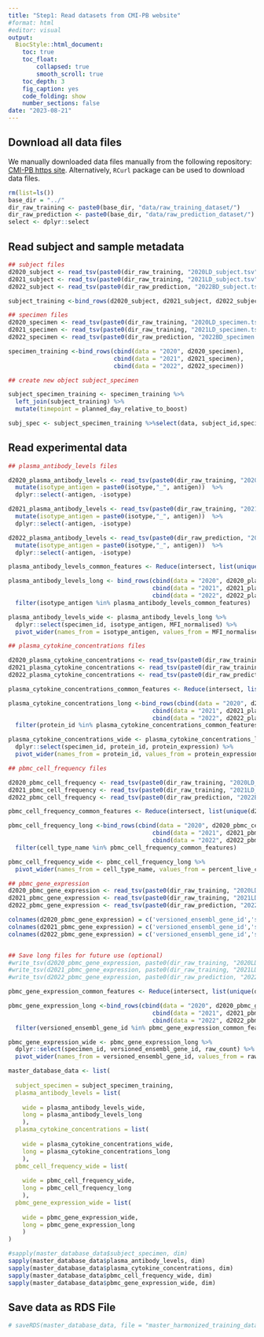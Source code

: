 ```yaml
---
title: "Step1: Read datasets from CMI-PB website"
#format: html
#editor: visual
output:
  BiocStyle::html_document:
    toc: true
    toc_float:
        collapsed: true
        smooth_scroll: true
    toc_depth: 3
    fig_caption: yes
    code_folding: show
    number_sections: false
date: "2023-08-21"
---
```


## Download all data files

We manually downloaded data files manually from the following repository: [CMI-PB https site](https://www.cmi-pb.org/downloads/cmipb_challenge_datasets/current/2nd_challenge/raw_datasets/). Alternatively, `RCurl` package can be used to download data files.

```r
rm(list=ls())
base_dir = "../"
dir_raw_training <- paste0(base_dir, "data/raw_training_dataset/")
dir_raw_prediction <- paste0(base_dir, "data/raw_prediction_dataset/")
select <- dplyr::select
```

## Read subject and sample metadata

```r
## subject files
d2020_subject <- read_tsv(paste0(dir_raw_training, "2020LD_subject.tsv"))
d2021_subject <- read_tsv(paste0(dir_raw_training, "2021LD_subject.tsv"))
d2022_subject <- read_tsv(paste0(dir_raw_prediction, "2022BD_subject.tsv"))

subject_training <-bind_rows(d2020_subject, d2021_subject, d2022_subject)

## specimen files
d2020_specimen <- read_tsv(paste0(dir_raw_training, "2020LD_specimen.tsv"))
d2021_specimen <- read_tsv(paste0(dir_raw_training, "2021LD_specimen.tsv"))
d2022_specimen <- read_tsv(paste0(dir_raw_prediction, "2022BD_specimen.tsv"))

specimen_training <-bind_rows(cbind(data = "2020", d2020_specimen), 
                              cbind(data = "2021", d2021_specimen),
                              cbind(data = "2022", d2022_specimen))

## create new object subject_specimen

subject_specimen_training <- specimen_training %>%
  left_join(subject_training) %>%
  mutate(timepoint = planned_day_relative_to_boost)

subj_spec <- subject_specimen_training %>%select(data, subject_id,specimen_id)

```

## Read experimental data

```r
## plasma_antibody_levels files

d2020_plasma_antibody_levels <- read_tsv(paste0(dir_raw_training, "2020LD_plasma_ab_titer.tsv")) %>%
  mutate(isotype_antigen = paste0(isotype,"_", antigen))  %>%
  dplyr::select(-antigen, -isotype)

d2021_plasma_antibody_levels <- read_tsv(paste0(dir_raw_training, "2021LD_plasma_ab_titer.tsv")) %>%
  mutate(isotype_antigen = paste0(isotype,"_", antigen))  %>%
  dplyr::select(-antigen, -isotype)

d2022_plasma_antibody_levels <- read_tsv(paste0(dir_raw_prediction, "2022BD_plasma_ab_titer.tsv")) %>%
  mutate(isotype_antigen = paste0(isotype,"_", antigen))  %>%
  dplyr::select(-antigen, -isotype)

plasma_antibody_levels_common_features <- Reduce(intersect, list(unique(d2020_plasma_antibody_levels$isotype_antigen), unique(d2021_plasma_antibody_levels$isotype_antigen), unique(d2022_plasma_antibody_levels$isotype_antigen))) 

plasma_antibody_levels_long <- bind_rows(cbind(data = "2020", d2020_plasma_antibody_levels), 
                                         cbind(data = "2021", d2021_plasma_antibody_levels),
                                         cbind(data = "2022", d2022_plasma_antibody_levels)) %>%
  filter(isotype_antigen %in% plasma_antibody_levels_common_features)

plasma_antibody_levels_wide <- plasma_antibody_levels_long %>%
  dplyr::select(specimen_id, isotype_antigen, MFI_normalised) %>%
  pivot_wider(names_from = isotype_antigen, values_from = MFI_normalised, )

```

```r
## plasma_cytokine_concentrations files

d2020_plasma_cytokine_concentrations <- read_tsv(paste0(dir_raw_training, "2020LD_plasma_cytokine_concentration.tsv"))
d2021_plasma_cytokine_concentrations <- read_tsv(paste0(dir_raw_training, "2021LD_plasma_cytokine_concentration.tsv"))
d2022_plasma_cytokine_concentrations <- read_tsv(paste0(dir_raw_prediction, "2022BD_plasma_cytokine_concentration.tsv"))

plasma_cytokine_concentrations_common_features <- Reduce(intersect, list(unique(d2020_plasma_cytokine_concentrations$protein_id), unique(d2021_plasma_cytokine_concentrations$protein_id), unique(d2022_plasma_cytokine_concentrations$protein_id))) 

plasma_cytokine_concentrations_long <-bind_rows(cbind(data = "2020", d2020_plasma_cytokine_concentrations), 
                                         cbind(data = "2021", d2021_plasma_cytokine_concentrations),
                                         cbind(data = "2022", d2022_plasma_cytokine_concentrations)) %>%
  filter(protein_id %in% plasma_cytokine_concentrations_common_features)

plasma_cytokine_concentrations_wide <- plasma_cytokine_concentrations_long %>%
  dplyr::select(specimen_id, protein_id, protein_expression) %>%
  pivot_wider(names_from = protein_id, values_from = protein_expression)

## pbmc_cell_frequency files

d2020_pbmc_cell_frequency <- read_tsv(paste0(dir_raw_training, "2020LD_pbmc_cell_frequency.tsv"))
d2021_pbmc_cell_frequency <- read_tsv(paste0(dir_raw_training, "2021LD_pbmc_cell_frequency.tsv"))
d2022_pbmc_cell_frequency <- read_tsv(paste0(dir_raw_prediction, "2022BD_pbmc_cell_frequency.tsv"))

pbmc_cell_frequency_common_features <- Reduce(intersect, list(unique(d2020_pbmc_cell_frequency$cell_type_name), unique(d2021_pbmc_cell_frequency$cell_type_name), unique(d2022_pbmc_cell_frequency$cell_type_name))) 

pbmc_cell_frequency_long <-bind_rows(cbind(data = "2020", d2020_pbmc_cell_frequency), 
                                         cbind(data = "2021", d2021_pbmc_cell_frequency),
                                         cbind(data = "2022", d2022_pbmc_cell_frequency)) %>%
  filter(cell_type_name %in% pbmc_cell_frequency_common_features)

pbmc_cell_frequency_wide <- pbmc_cell_frequency_long %>%
  pivot_wider(names_from = cell_type_name, values_from = percent_live_cell)

```

```r
## pbmc_gene_expression
d2020_pbmc_gene_expression <- read_tsv(paste0(dir_raw_training, "2020LD_pbmc_gene_expression.tsv"))
d2021_pbmc_gene_expression <- read_tsv(paste0(dir_raw_training, "2021LD_pbmc_gene_expression.tsv"))
d2022_pbmc_gene_expression <- read_tsv(paste0(dir_raw_prediction, "2022BD_pbmc_gene_expression.tsv"))

colnames(d2020_pbmc_gene_expression) = c('versioned_ensembl_gene_id','specimen_id','tpm','raw_count')
colnames(d2021_pbmc_gene_expression) = c('versioned_ensembl_gene_id','specimen_id','tpm','raw_count')
colnames(d2022_pbmc_gene_expression) = c('versioned_ensembl_gene_id','specimen_id','tpm','raw_count')


## Save long files for future use (optional)
#write_tsv(d2020_pbmc_gene_expression, paste0(dir_raw_training, "2020LD_pbmc_gene_expression_1.tsv"))
#write_tsv(d2021_pbmc_gene_expression, paste0(dir_raw_training, "2021LD_pbmc_gene_expression_1.tsv"))
#write_tsv(d2022_pbmc_gene_expression, paste0(dir_raw_prediction, "2022BD_pbmc_gene_expression_1.tsv"))

pbmc_gene_expression_common_features <- Reduce(intersect, list(unique(d2020_pbmc_gene_expression$versioned_ensembl_gene_id), unique(d2021_pbmc_gene_expression$versioned_ensembl_gene_id), unique(d2022_pbmc_gene_expression$versioned_ensembl_gene_id))) 

pbmc_gene_expression_long <-bind_rows(cbind(data = "2020", d2020_pbmc_gene_expression), 
                                         cbind(data = "2021", d2021_pbmc_gene_expression),
                                         cbind(data = "2022", d2022_pbmc_gene_expression)) %>%
  filter(versioned_ensembl_gene_id %in% pbmc_gene_expression_common_features)

pbmc_gene_expression_wide <- pbmc_gene_expression_long %>%
  dplyr::select(specimen_id, versioned_ensembl_gene_id, raw_count) %>%
  pivot_wider(names_from = versioned_ensembl_gene_id, values_from = raw_count)

```

```r
master_database_data <- list(
  
  subject_specimen = subject_specimen_training,
  plasma_antibody_levels = list(
    
    wide = plasma_antibody_levels_wide,
    long = plasma_antibody_levels_long
    ),
  plasma_cytokine_concentrations = list(
    
    wide = plasma_cytokine_concentrations_wide,
    long = plasma_cytokine_concentrations_long
    ),
  pbmc_cell_frequency_wide = list(
    
    wide = pbmc_cell_frequency_wide,
    long = pbmc_cell_frequency_long
    ),
  pbmc_gene_expression_wide = list(
    
    wide = pbmc_gene_expression_wide,
    long = pbmc_gene_expression_long
    )
)

#sapply(master_database_data$subject_specimen, dim)
sapply(master_database_data$plasma_antibody_levels, dim)
sapply(master_database_data$plasma_cytokine_concentrations, dim)
sapply(master_database_data$pbmc_cell_frequency_wide, dim)
sapply(master_database_data$pbmc_gene_expression_wide, dim)
```

## Save data as RDS File

```r
# saveRDS(master_database_data, file = "master_harmonized_training_data.RDS")
```

